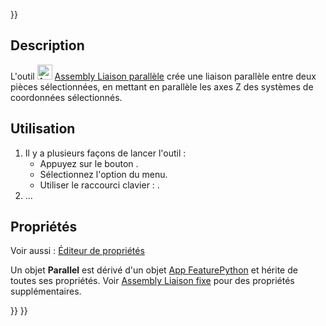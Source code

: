 <languages/>
{{UnfinishedDocu{{#translation:}}}}

{{Docnav/fr
|[[Assembly_CreateJointDistance/fr|Liaison distance]]
|[[Assembly_CreateJointPerpendicular/fr|Liaison perpendiculaire]]
|[[Assembly_Workbench/fr|Atelier Assembly]]
|IconL=Assembly_CreateJointDistance.svg
|IconR=Assembly_CreateJointPerpendicular.svg
|IconC=Workbench_Assembly.svg
}}

{{GuiCommand/fr
|Name=Assembly CreateJointParallel
|Name/fr=Assembly Liaison parallèle
|MenuLocation=Assemblage → Créer une liaison parallèle
|Workbenches=[[Assembly_Workbench/fr|Assembly]]
|Shortcut={{KEY|N}}
|Version=1.0
|SeeAlso=
}}

==Description==

L'outil [[Image:Assembly_CreateJointParallel.svg|24px]] [[Assembly_CreateJointParallel/fr|Assembly Liaison parallèle]] crée une liaison parallèle entre deux pièces sélectionnées, en mettant en parallèle les axes Z des systèmes de coordonnées sélectionnés.

<span id="Usage"></span>
==Utilisation==

# Il y a plusieurs façons de lancer l'outil :
#* Appuyez sur le bouton {{Button|[[Image:Assembly_CreateJointParallel.svg|16px]] [[Assembly_CreateJointParallel/fr|Créer une liaison parallèle]]}}.
#* Sélectionnez l'option {{MenuCommand|Assemblage → [[Image:Assembly_CreateJointParallel.svg|16px]] Créer une liaison parallèle}} du menu.
#* Utiliser le raccourci clavier : {{KEY|N}}.
# ...

<span id="Properties"></span>
==Propriétés==

Voir aussi : [[Property_editor/fr|Éditeur de propriétés]]

Un objet '''Parallel''' est dérivé d'un objet [[App_FeaturePython/fr|App FeaturePython]] et hérite de toutes ses propriétés. Voir [[Assembly_CreateJointFixed/fr#Propriétés|Assembly Liaison fixe]] pour des propriétés supplémentaires.


{{Docnav/fr
|[[Assembly_CreateJointDistance/fr|Liaison distance]]
|[[Assembly_CreateJointPerpendicular/fr|Liaison perpendiculaire]]
|[[Assembly_Workbench/fr|Atelier Assembly]]
|IconL=Assembly_CreateJointDistance.svg
|IconR=Assembly_CreateJointPerpendicular.svg
|IconC=Workbench_Assembly.svg
}}

{{Assembly_Tools_navi{{#translation:}}}}
{{Userdocnavi{{#translation:}}}}